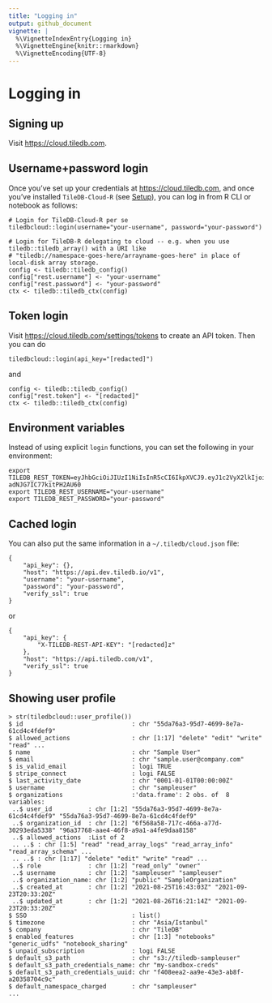 ```yaml
---
title: "Logging in"
output: github_document
vignette: |
  %\VignetteIndexEntry{Logging in}
  %\VignetteEngine{knitr::rmarkdown}
  %\VignetteEncoding{UTF-8}
---
```


# Logging in

## Signing up

Visit [https://cloud.tiledb.com](https://cloud.tiledb.com).

## Username+password login

Once you've set up your credentials at [https://cloud.tiledb.com](https://cloud.tiledb.com), and
once you've installed `TileDB-Cloud-R` (see [Setup](Setup.md)), you can log in from R CLI or
notebook as follows:

```
# Login for TileDB-Cloud-R per se
tiledbcloud::login(username="your-username", password="your-password")
```

```
# Login for TileDB-R delegating to cloud -- e.g. when you use tiledb::tiledb_array() with a URI like
# "tiledb://namespace-goes-here/arrayname-goes-here" in place of local-disk array storage.
config <- tiledb::tiledb_config()
config["rest.username"] <- "your-username"
config["rest.password"] <- "your-password"
ctx <- tiledb::tiledb_ctx(config)
```

## Token login

Visit [https://cloud.tiledb.com/settings/tokens](https://cloud.tiledb.com/settings/tokens) to create an
API token. Then you can do

```
tiledbcloud::login(api_key="[redacted]")
```

and

```
config <- tiledb::tiledb_config()
config["rest.token"] <- "[redacted]"
ctx <- tiledb::tiledb_ctx(config)
```

## Environment variables

Instead of using explicit `login` functions, you can set the following in your environment:

```
export TILEDB_REST_TOKEN=eyJhbGciOiJIUzI1NiIsInR5cCI6IkpXVCJ9.eyJ1c2VyX2lkIjoiNTVkYTc2YTMtOTVkNy00Njk5LThlN2EtNjFjZDRjNGZkZWY5IiwiU2VlZCI6NzM1MTI0MDcwOTk1ODcwMywiZXhwIjoxNjQxMDk5NTk5LCJpYXQiOjE2MzcxOTI0OTMsIm5iZiI6MTYzNzE5MjQ5Mywic3ViIjoiam9obmtlcmwifQ.el_L3L4hW7zS3NC3c12nO2-adNJG7IC77kitPH2AU60
export TILEDB_REST_USERNAME="your-username"
export TILEDB_REST_PASSWORD="your-password"
```

## Cached login

You can also put the same information in a `~/.tiledb/cloud.json` file:

```
{
    "api_key": {},
    "host": "https://api.dev.tiledb.io/v1",
    "username": "your-username",
    "password": "your-password",
    "verify_ssl": true
}
```

or

```
{
    "api_key": {
        "X-TILEDB-REST-API-KEY": "[redacted]z"
    },
    "host": "https://api.tiledb.com/v1",
    "verify_ssl": true
}
```

## Showing user profile

```
> str(tiledbcloud::user_profile())
$ id                              : chr "55da76a3-95d7-4699-8e7a-61cd4c4fdef9"
$ allowed_actions                 : chr [1:17] "delete" "edit" "write" "read" ...
$ name                            : chr "Sample User"
$ email                           : chr "sample.user@company.com"
$ is_valid_email                  : logi TRUE
$ stripe_connect                  : logi FALSE
$ last_activity_date              : chr "0001-01-01T00:00:00Z"
$ username                        : chr "sampleuser"
$ organizations                   :'data.frame': 2 obs. of  8 variables:
 ..$ user_id          : chr [1:2] "55da76a3-95d7-4699-8e7a-61cd4c4fdef9" "55da76a3-95d7-4699-8e7a-61cd4c4fdef9"
 ..$ organization_id  : chr [1:2] "6f568a58-717c-466a-a77d-30293eda5338" "96a37768-aae4-46f8-a9a1-a4fe9daa8158"
 ..$ allowed_actions  :List of 2
 .. ..$ : chr [1:5] "read" "read_array_logs" "read_array_info" "read_array_schema" ...
 .. ..$ : chr [1:17] "delete" "edit" "write" "read" ...
 ..$ role             : chr [1:2] "read_only" "owner"
 ..$ username         : chr [1:2] "sampleuser" "sampleuser"
 ..$ organization_name: chr [1:2] "public" "SampleOrganization"
 ..$ created_at       : chr [1:2] "2021-08-25T16:43:03Z" "2021-09-23T20:33:20Z"
 ..$ updated_at       : chr [1:2] "2021-08-26T16:21:14Z" "2021-09-23T20:33:20Z"
$ SSO                             : list()
$ timezone                        : chr "Asia/Istanbul"
$ company                         : chr "TileDB"
$ enabled_features                : chr [1:3] "notebooks" "generic_udfs" "notebook_sharing"
$ unpaid_subscription             : logi FALSE
$ default_s3_path                 : chr "s3://tiledb-sampleuser"
$ default_s3_path_credentials_name: chr "my-sandbox-creds"
$ default_s3_path_credentials_uuid: chr "f408eea2-aa9e-43e3-ab8f-a20358704c9c"
$ default_namespace_charged       : chr "sampleuser"
...
```
